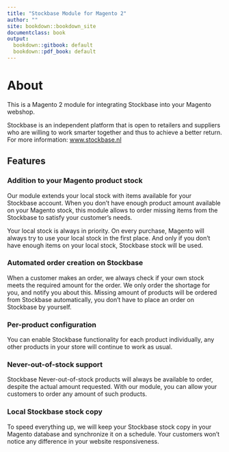 ---
title: "Stockbase Module for Magento 2"
author: ""
site: bookdown::bookdown_site
documentclass: book
output:
  bookdown::gitbook: default
  bookdown::pdf_book: default
---

# About {.unnumbered} 

This is a Magento 2 module for integrating Stockbase into your Magento webshop.

Stockbase is an independent platform that is open to retailers and suppliers who are willing to work smarter together and thus to achieve a better return.
For more information: [www.stockbase.nl](http://www.stockbase.nl)

## Features {.unnumbered} 

### Addition to your Magento product stock {.unnumbered}

Our module extends your local stock with items available for your Stockbase account.
When you don't have enough product amount available on your Magento stock, this module allows to order missing items from
the Stockbase to satisfy your customer's needs.

Your local stock is always in priority. On every purchase, Magento will always try to use your local stock in the first place.
And only if you don't have enough items on your local stock, Stockbase stock will be used.


### Automated order creation on Stockbase {.unnumbered}

When a customer makes an order, we always check if your own stock meets the required amount for the order.
We only order the shortage for you, and notify you about this.
Missing amount of products will be ordered from Stockbase automatically, you don't have to place an order on Stockbase by yourself.


### Per-product configuration {.unnumbered}

You can enable Stockbase functionality for each product individually, any other products in your store will continue to work as usual.


### Never-out-of-stock support {.unnumbered}

Stockbase Never-out-of-stock products will always be available to order, despite the actual amount requested.
With our module, you can allow your customers to order any amount of such products.


### Local Stockbase stock copy {.unnumbered}

To speed everything up, we will keep your Stockbase stock copy in your Magento database and synchronize it on a schedule.
Your customers won't notice any difference in your website responsiveness.


